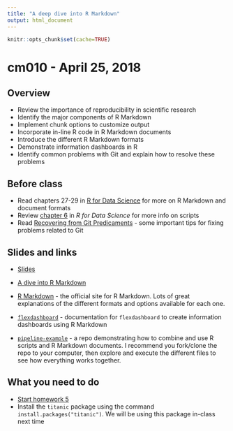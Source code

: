 ```yaml
---
title: "A deep dive into R Markdown"
output: html_document
---
```


```r
knitr::opts_chunk$set(cache=TRUE)
```

# cm010 - April 25, 2018

## Overview

* Review the importance of reproducibility in scientific research
* Identify the major components of R Markdown
* Implement chunk options to customize output
* Incorporate in-line R code in R Markdown documents
* Introduce the different R Markdown formats
* Demonstrate information dashboards in R
* Identify common problems with Git and explain how to resolve these problems

## Before class

* Read chapters 27-29 in [R for Data Science](http://r4ds.had.co.nz) for more on R Markdown and document formats
* Review [chapter 6](http://r4ds.had.co.nz/workflow-scripts.html) in *R for Data Science* for more info on scripts
* Read [Recovering from Git Predicaments](gir_more.html) - some important tips for fixing problems related to Git

## Slides and links

* [Slides](extras/cm010_slides.html)
* [A dive into R Markdown](program_rmarkdown.html)

* [R Markdown](http://rmarkdown.rstudio.com/) - the official site for R Markdown. Lots of great explanations of the different formats and options available for each one.
* [`flexdashboard`](https://rmarkdown.rstudio.com/flexdashboard/) - documentation for `flexdashboard` to create information dashboards using R Markdown
* [`pipeline-example`](https://github.com/uc-cfss/pipeline-example) - a repo demonstrating how to combine and use R scripts and R Markdown documents. I recommend you fork/clone the repo to your computer, then explore and execute the different files to see how everything works together.

## What you need to do

* [Start homework 5](hw05-reproducible-research.html)
* Install the `titanic` package using the command `install.packages("titanic")`. We will be using this package in-class next time
